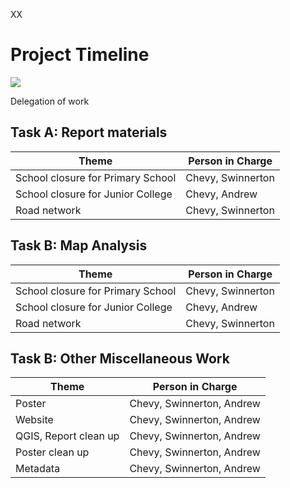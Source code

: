XX

# Project Timeline
![](https://lh3.googleusercontent.com/KyeO58ZhF5IocQxx8sudV0I6VOTeYURhjCaQ_Hgy1fIP1Ont7IddmJWJEgEISJg3PQPk7zxJIqWPbYHgKx-sxMXEbqqIlDcACj06pgi6uOmub32IjMnEUOAPQ0WZ_EC34brLm-EFhCVRj0V7n5JarAbUog0RGVw43MGTH5eH6wviQkXOC_khC4KHlQ)

Delegation of work

## Task A: Report materials

| Theme                             | Person in Charge  |
|-----------------------------------|-------------------|
| School closure for Primary School | Chevy, Swinnerton |
| School closure for Junior College | Chevy, Andrew     |
| Road network                      | Chevy, Swinnerton |

## Task B: Map Analysis

| Theme                             | Person in Charge  |
|-----------------------------------|-------------------|
| School closure for Primary School | Chevy, Swinnerton |
| School closure for Junior College | Chevy, Andrew     |
| Road network                      | Chevy, Swinnerton |

## Task B: Other Miscellaneous Work

| Theme                 | Person in Charge          |
|-----------------------|---------------------------|
| Poster                | Chevy, Swinnerton, Andrew |
| Website               | Chevy, Swinnerton, Andrew |
| QGIS, Report clean up | Chevy, Swinnerton, Andrew |
| Poster clean up       | Chevy, Swinnerton, Andrew |
| Metadata              | Chevy, Swinnerton, Andrew |

